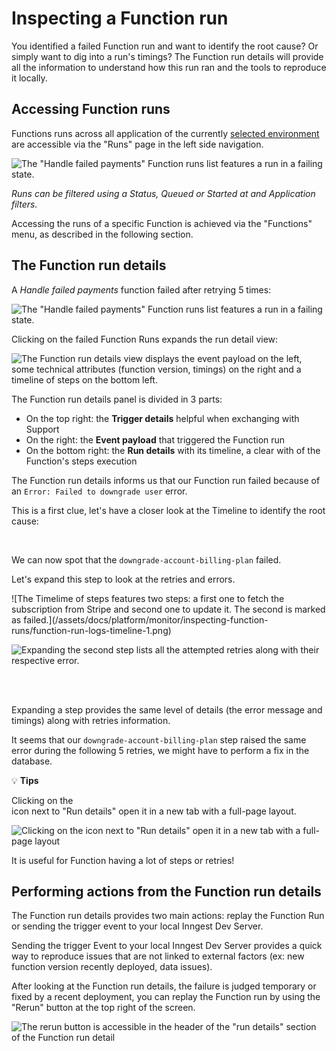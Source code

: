 
# Inspecting a Function run

You identified a failed Function run and want to identify the root cause? Or simply want to dig into a run's timings?
The Function run details will provide all the information to understand how this run ran and the tools to reproduce it locally.

## Accessing Function runs

Functions runs across all application of the currently [selected environment](/docs/platform/environments) are accessible via the "Runs" page in the left side navigation.

![The "Handle failed payments" Function runs list features a run in a failing state.](/assets/docs/platform/monitor/inspecting-function-runs/function-runs.png)

_Runs can be filtered using a Status, Queued or Started at and Application filters._

Accessing the runs of a specific Function is achieved via the "Functions" menu, as described in the following section.

## The Function run details

A _Handle failed payments_ function failed after retrying 5 times:


![The "Handle failed payments" Function runs list features a run in a failing state.](/assets/docs/platform/monitor/inspecting-function-runs/handle-failed-payments-function-run-failed.png)

Clicking on the failed Function Runs expands the run detail view:

![The Function run details view displays the event payload on the left, some technical attributes (function version, timings) on the right and a timeline of steps on the bottom left.](/assets/docs/platform/monitor/inspecting-function-runs/function-run-logs.png)

The Function run details panel is divided in 3 parts:

- On the top right: the **Trigger details** helpful when exchanging with Support
- On the right: the **Event payload** that triggered the Function run
- On the bottom right: the **Run details** with its timeline, a clear with of the Function's steps execution


The Function run details informs us that our Function run failed because of an `Error: Failed to downgrade user` error.

This is a first clue, let's have a closer look at the Timeline to identify the root cause:

<Row>

<Col>

<br/>

We can now spot that the `downgrade-account-billing-plan` failed.

Let's expand this step to look at the retries and errors.
</Col>
<Col>
![The Timelime of steps features two steps: a first one to fetch the subscription from Stripe and second one to update it. The second is marked as failed.](/assets/docs/platform/monitor/inspecting-function-runs/function-run-logs-timeline-1.png)
</Col>

</Row>

<Row>

<Col>

![Expanding the second step lists all the attempted retries along with their respective error.](/assets/docs/platform/monitor/inspecting-function-runs/function-run-logs-timeline-2.png)

</Col>
<Col>

<br/>
<br/>

Expanding a step provides the same level of details (the error message and timings) along with retries information.

It seems that our `downgrade-account-billing-plan` step raised the same error during the following 5 retries, we might have to perform a fix in the database.


</Col>

</Row>


<Callout>

💡 **Tips**

<div className="flex flex-row items-center">
<div>Clicking on the</div>
<RiExternalLinkFill className="fill-breeze-500 mx-2 h-4 w-4"/>
<div> icon next to "Run details" open it in a new tab with a full-page layout.</div>
</div>


![Clicking on the icon next to "Run details" open it in a new tab with a full-page layout](/assets/docs/platform/monitor/inspecting-function-runs/function-runs-details-open-new-tab.png)

It is useful for Function having a lot of steps or retries!


</Callout>


## Performing actions from the Function run details

The Function run details provides two main actions: replay the Function Run or sending the trigger event to your local Inngest Dev Server.

Sending the trigger Event to your local Inngest Dev Server provides a quick way to reproduce issues that are not linked to external factors (ex: new function version recently deployed, data issues).

After looking at the Function run details, the failure is judged temporary or fixed by a recent deployment, you can replay the Function run by using the "Rerun" button at the top right of the screen.

![The rerun button is accessible in the header of the "run details" section of the Function run detail](/assets/docs/platform/monitor/inspecting-function-runs/function-runs-details-open-new-tab.png)